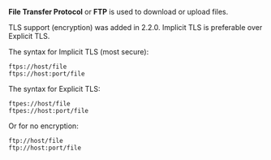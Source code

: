 {{Protocol|FTP}}

'''File Transfer Protocol''' or '''FTP''' is used to download or upload files.

TLS support (encryption) was added in 2.2.0. Implicit TLS is preferable over Explicit TLS.

The syntax for Implicit TLS (most secure):
 <nowiki>ftps://host/file</nowiki>
 <nowiki>ftps://host:port/file</nowiki>
The syntax for Explicit TLS:
 <nowiki>ftpes://host/file</nowiki>
 <nowiki>ftpes://host:port/file</nowiki>
Or for no encryption:
 <nowiki>ftp://host/file</nowiki>
 <nowiki>ftp://host:port/file</nowiki>